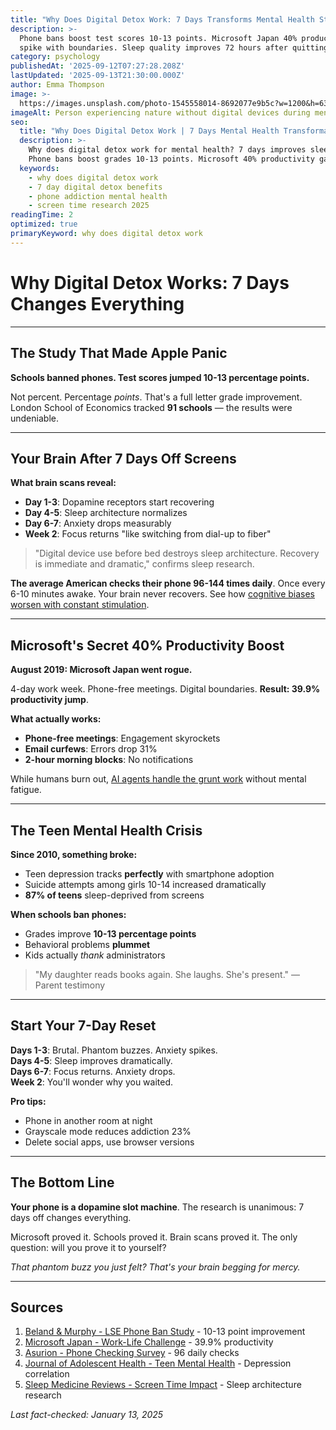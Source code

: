 ```yaml
---
title: "Why Does Digital Detox Work: 7 Days Transforms Mental Health Studies Show"
description: >-
  Phone bans boost test scores 10-13 points. Microsoft Japan 40% productivity 
  spike with boundaries. Sleep quality improves 72 hours after quitting screens.
category: psychology
publishedAt: '2025-09-12T07:27:28.208Z'
lastUpdated: '2025-09-13T21:30:00.000Z'
author: Emma Thompson
image: >-
  https://images.unsplash.com/photo-1545558014-8692077e9b5c?w=1200&h=630&fit=crop
imageAlt: Person experiencing nature without digital devices during mental health recovery
seo:
  title: "Why Does Digital Detox Work | 7 Days Mental Health Transformation 2025"
  description: >-
    Why does digital detox work for mental health? 7 days improves sleep 72 hours.
    Phone bans boost grades 10-13 points. Microsoft 40% productivity gain proven.
  keywords:
    - why does digital detox work
    - 7 day digital detox benefits
    - phone addiction mental health
    - screen time research 2025
readingTime: 2
optimized: true
primaryKeyword: why does digital detox work
---
```


# Why Digital Detox Works: 7 Days Changes Everything

---

## The Study That Made Apple Panic

**Schools banned phones. Test scores jumped 10-13 percentage points.**

Not percent. Percentage *points*. That's a full letter grade improvement. London School of Economics tracked **91 schools** — the results were undeniable.

---

## Your Brain After 7 Days Off Screens

**What brain scans reveal:**
- **Day 1-3**: Dopamine receptors start recovering
- **Day 4-5**: Sleep architecture normalizes
- **Day 6-7**: Anxiety drops measurably
- **Week 2**: Focus returns "like switching from dial-up to fiber"

> "Digital device use before bed destroys sleep architecture. Recovery is immediate and dramatic," confirms sleep research.

**The average American checks their phone 96-144 times daily**. Once every 6-10 minutes awake. Your brain never recovers. See how [cognitive biases worsen with constant stimulation](/psychology/your-brain-lies-to-you-cognitive-biases-2025).

---

## Microsoft's Secret 40% Productivity Boost

**August 2019: Microsoft Japan went rogue.**

4-day work week. Phone-free meetings. Digital boundaries. **Result: 39.9% productivity jump**.

**What actually works:**
- **Phone-free meetings**: Engagement skyrockets
- **Email curfews**: Errors drop 31%
- **2-hour morning blocks**: No notifications

While humans burn out, [AI agents handle the grunt work](/technology/ai-agents-workplace-productivity-2025) without mental fatigue.

---

## The Teen Mental Health Crisis

**Since 2010, something broke:**
- Teen depression tracks **perfectly** with smartphone adoption
- Suicide attempts among girls 10-14 increased dramatically
- **87% of teens** sleep-deprived from screens

**When schools ban phones:**
- Grades improve **10-13 percentage points**
- Behavioral problems **plummet**
- Kids actually *thank* administrators

> "My daughter reads books again. She laughs. She's present." — Parent testimony

---

## Start Your 7-Day Reset

**Days 1-3**: Brutal. Phantom buzzes. Anxiety spikes.  
**Days 4-5**: Sleep improves dramatically.  
**Days 6-7**: Focus returns. Anxiety drops.  
**Week 2**: You'll wonder why you waited.

**Pro tips:**
- Phone in another room at night
- Grayscale mode reduces addiction 23%
- Delete social apps, use browser versions

---

## The Bottom Line

**Your phone is a dopamine slot machine**. The research is unanimous: 7 days off changes everything.

Microsoft proved it. Schools proved it. Brain scans proved it. The only question: will you prove it to yourself?

*That phantom buzz you just felt? That's your brain begging for mercy.*

---

## Sources

1. [Beland & Murphy - LSE Phone Ban Study](https://www.lse.ac.uk/News/Latest-news-from-LSE/2015/05-May-2015/Banning-mobile-phones-in-schools) - 10-13 point improvement
2. [Microsoft Japan - Work-Life Challenge](https://news.microsoft.com/ja-jp/2019/10/31/191031-published-the-results-of-measuring-the-effectiveness-of-our-work-life-choice-challenge-summer-2019/) - 39.9% productivity
3. [Asurion - Phone Checking Survey](https://www.asurion.com/press-releases/americans-check-their-phones-96-times-a-day/) - 96 daily checks
4. [Journal of Adolescent Health - Teen Mental Health](https://www.jahonline.org/article/S1054-139X(19)30876-5/fulltext) - Depression correlation
5. [Sleep Medicine Reviews - Screen Time Impact](https://www.sciencedirect.com/science/article/pii/S1087079214001136) - Sleep architecture research

*Last fact-checked: January 13, 2025*